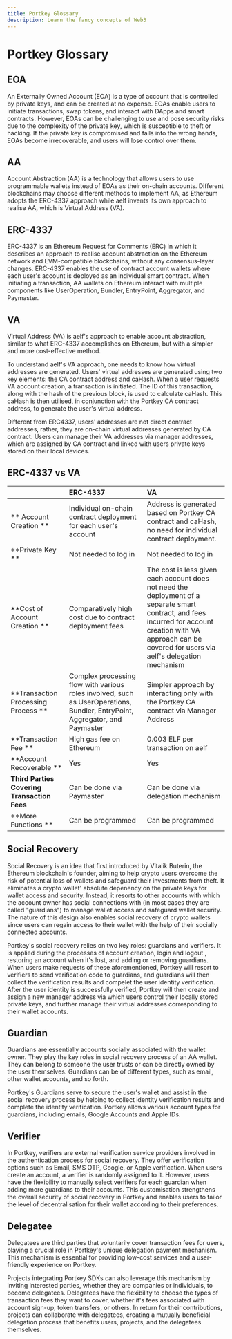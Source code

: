 ```yaml
---
title: Portkey Glossary
description: Learn the fancy concepts of Web3
---
```


# Portkey Glossary

## EOA

An Externally Owned Account (EOA) is a type of account that is controlled by private keys, and can be created at no expense. EOAs enable users to initiate transactions, swap tokens, and interact with DApps and smart contracts. However, EOAs can be challenging to use and pose security risks due to the complexity of the private key, which is susceptible to theft or hacking. If the private key is compromised and falls into the wrong hands, EOAs become irrecoverable, and users will lose control over them.

## AA

Account Abstraction (AA) is a technology that allows users to use programmable wallets instead of EOAs as their on-chain accounts. Different blockchains may choose different methods to implement AA, as Ethereum adopts the ERC-4337 approach while aelf invents its own approach to realise AA, which is Virtual Address (VA).

## ERC-4337

ERC-4337 is an Ethereum Request for Comments (ERC) in which it describes an approach to realise account abstraction on the Ethereum network and EVM-compatible blockchains, without any consensus-layer changes. ERC-4337 enables the use of contract account wallets where each user's account is deployed as an individual smart contract. When initiating a transaction, AA wallets on Ethereum interact with multiple components like UserOperation, Bundler, EntryPoint, Aggregator, and Paymaster.

## VA

Virtual Address (VA) is aelf's approach to enable account abstraction, similar to what ERC-4337 accomplishes on Ethereum, but with a simpler and more cost-effective method.

To understand aelf's VA approach, one needs to know how virtual addresses are generated. Users' virtual addresses are generated using two key elements: the CA contract address and caHash. When a user requests VA account creation, a transaction is initiated. The ID of this transaction, along with the hash of the previous block, is used to calculate caHash. This caHash is then utilised, in conjunction with the Portkey CA contract address, to generate the user's virtual address.

Different from ERC4337, users' addresses are not direct contract addresses, rather, they are on-chain virtual addresses generated by CA contract. Users can manage their VA addresses via manager addresses, which are assigned by CA contract and linked with users private keys stored on their local devices.

## ERC-4337 vs VA

|                                             | ERC-4337                                                                                                                    | VA                                                                                                                                                                                                              |
| ------------------------------------------- | :-------------------------------------------------------------------------------------------------------------------------- | :-------------------------------------------------------------------------------------------------------------------------------------------------------------------------------------------------------------- |
| ** Account Creation **                      | Individual on-chain contract deployment for each user's account                                                             | Address is generated based on Portkey CA contract and caHash, no need for individual contract deployment.                                                                                                       |
| **Private Key **                            | Not needed to log in                                                                                                        | Not needed to log in                                                                                                                                                                                            |
| **Cost of Account Creation **               | Comparatively high cost due to contract deployment fees                                                                     | The cost is less given each account does not need the deployment of a separate smart contract, and fees incurred for account creation with VA approach can be covered for users via aelf's delegation mechanism |
| **Transaction Processing Process **         | Complex processing flow with various roles involved, such as UserOperations, Bundler, EntryPoint, Aggregator, and Paymaster | Simpler approach by interacting only with the Portkey CA contract via Manager Address                                                                                                                           |
| **Transaction Fee **                        | High gas fee on Ethereum                                                                                                    | 0.003 ELF per transaction on aelf                                                                                                                                                                               |
| **Account Recoverable **                    | Yes                                                                                                                         | Yes                                                                                                                                                                                                             |
| **Third Parties Covering Transaction Fees** | Can be done via Paymaster                                                                                                   | Can be done via delegation mechanism                                                                                                                                                                            |
| **More Functions **                         | Can be programmed                                                                                                           | Can be programmed                                                                                                                                                                                               |

## Social Recovery

Social Recovery is an idea that first introduced by Vitalik Buterin, the Ethereum blockchain's founder, aiming to help crypto users overcome the risk of potential loss of wallets and safeguard their investments from theft. It eliminates a crypto wallet' absolute depenency on the private keys for wallet access and security. Instead, it resorts to other accounts with which the account owner has social connections with (in most cases they are called "guardians") to manage wallet access and safeguard wallet security. The nature of this design also enables social recovery of crypto wallets since users can regain access to their wallet with the help of their socially connected accounts.

Portkey's social recovery relies on two key roles: guardians and verifiers. It is applied during the processes of account creation, login and logout , restoring an account when it's lost, and adding or removing guardians. When users make requests of these aforementioned, Portkey will resort to verifiers to send verification code to guardians, and guardians will then collect the verification results and compelet the user identity verification. After the user identity is successfully verified, Portkey will then create and assign a new manager address via which users control their locally stored private keys, and further manage their virtual addresses corresponding to their wallet accounts.

## Guardian

Guardians are essentially accounts socially associated with the wallet owner. They play the key roles in social recovery process of an AA wallet. They can belong to someone the user trusts or can be directly owned by the user themselves. Guardians can be of different types, such as email, other wallet accounts, and so forth.  

Portkey's Guardians serve to secure the user's wallet and assist in the social recovery process by helping to collect identity verification results and complete the identity verification. Portkey allows various account types for guardians, including emails, Google Accounts and Apple IDs.

## Verifier

In Portkey, verifiers are external verification service providers involved in the authentication process for social recovery. They offer verification options such as Email, SMS OTP, Google, or Apple verification. When users create an account, a verifier is randomly assigned to it. However, users have the flexibility to manually select verifiers for each guardian when adding more guardians to their accounts. This customisation strengthens the overall security of social recovery in Portkey and enables users to tailor the level of decentralisation for their wallet according to their preferences.

## Delegatee

Delegatees are third parties that voluntarily cover transaction fees for users, playing a crucial role in Portkey's unique delegation payment mechanism. This mechanism is essential for providing low-cost services and a user-friendly experience on Portkey.

Projects integrating Portkey SDKs can also leverage this mechanism by inviting interested parties, whether they are companies or individuals, to become delegatees. Delegatees have the flexibility to choose the types of transaction fees they want to cover, whether it's fees associated with account sign-up, token transfers, or others. In return for their contributions, projects can collaborate with delegatees, creating a mutually beneficial delegation process that benefits users, projects, and the delegatees themselves.